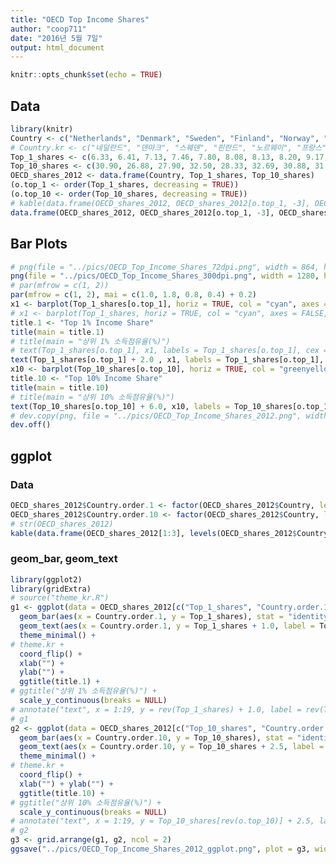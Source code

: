 ```yaml
---
title: "OECD Top Income Shares"
author: "coop711"
date: "2016년 5월 7일"
output: html_document
---
```


```r
knitr::opts_chunk$set(echo = TRUE)
```

## Data

```r
library(knitr)
Country <- c("Netherlands", "Denmark", "Sweden", "Finland", "Norway", "France", "New_Zealand", "Spain", "Australia", "Italia", "Japan", "Portugal", "Ireland", "Switzerland", "Germany", "Canada", "Korea", "UK", "USA")
# Country.kr <- c("네덜란드", "덴마크", "스웨덴", "핀란드", "노르웨이", "프랑스", "뉴질랜드", "스페인", "호주", "이탈리아", "일본", "포르투갈", "아일랜드", "스위스", "독일", "캐나다", "한국", "영국", "미국")
Top_1_shares <- c(6.33, 6.41, 7.13, 7.46, 7.80, 8.08, 8.13, 8.20, 9.17, 9.38, 9.51, 9.77, 10.50, 10.54, 10.88, 12.22, 12.23, 12.93, 19.34)
Top_10_shares <- c(30.90, 26.88, 27.90, 32.50, 28.33, 32.69, 30.88, 31.64, 30.98, 33.87, 40.50, 38.25, 36.13, 33.15, 34.71, 40.12, 44.87, 39.15, 48.16)
OECD_shares_2012 <- data.frame(Country, Top_1_shares, Top_10_shares)
(o.top_1 <- order(Top_1_shares, decreasing = TRUE))
(o.top_10 <- order(Top_10_shares, decreasing = TRUE))
# kable(data.frame(OECD_shares_2012, OECD_shares_2012[o.top_1, -3], OECD_shares_2012[o.top_10, -2], row.names = NULL), align = c("c", "r", "r", "c", "r", "c", "r"))
data.frame(OECD_shares_2012, OECD_shares_2012[o.top_1, -3], OECD_shares_2012[o.top_10, -2], row.names = NULL)
```

## Bar Plots

```r
# png(file = "../pics/OECD_Top_Income_Shares_72dpi.png", width = 864, height = 648)
png(file = "../pics/OECD_Top_Income_Shares_300dpi.png", width = 1280, height = 960)
# par(mfrow = c(1, 2))
par(mfrow = c(1, 2), mai = c(1.0, 1.8, 0.8, 0.4) + 0.2)
x1 <- barplot(Top_1_shares[o.top_1], horiz = TRUE, col = "cyan", axes = FALSE, names.arg = Country[o.top_1], xlim = c(0, 25), space = 0.5, las = 1)
# x1 <- barplot(Top_1_shares, horiz = TRUE, col = "cyan", axes = FALSE, names.arg = Country, xlim = c(0, 25), space = 0.5, las = 1)
title.1 <- "Top 1% Income Share"
title(main = title.1)
# title(main = "상위 1% 소득점유율(%)")
# text(Top_1_shares[o.top_1], x1, labels = Top_1_shares[o.top_1], cex = 1)
text(Top_1_shares[o.top_1] + 2.0 , x1, labels = Top_1_shares[o.top_1], cex = 1)
x10 <- barplot(Top_10_shares[o.top_10], horiz = TRUE, col = "greenyellow", axes = FALSE, names.arg = Country[o.top_10], xlim = c(0, 60), space = 0.5, las = 1)
title.10 <- "Top 10% Income Share"
title(main = title.10)
# title(main = "상위 10% 소득점유율(%)")
text(Top_10_shares[o.top_10] + 6.0, x10, labels = Top_10_shares[o.top_10], cex = 1)
# dev.copy(png, file = "../pics/OECD_Top_Income_Shares_2012.png", width = 960, height = 720)
dev.off()
```

## ggplot

### Data

```r
OECD_shares_2012$Country.order.1 <- factor(OECD_shares_2012$Country, levels = Country[o.top_1])
OECD_shares_2012$Country.order.10 <- factor(OECD_shares_2012$Country, levels = Country[o.top_10])
# str(OECD_shares_2012)
kable(data.frame(OECD_shares_2012[1:3], levels(OECD_shares_2012$Country.order.1), levels(OECD_shares_2012$Country.order.10), row.names = NULL), align = c("l", "r", "r", "c", "c"))
```

### geom_bar, geom_text

```r
library(ggplot2)
library(gridExtra)
# source("theme_kr.R")
g1 <- ggplot(data = OECD_shares_2012[c("Top_1_shares", "Country.order.1")]) +
  geom_bar(aes(x = Country.order.1, y = Top_1_shares), stat = "identity", width = 0.5, fill = "cyan") +
  geom_text(aes(x = Country.order.1, y = Top_1_shares + 1.0, label = Top_1_shares)) +
  theme_minimal() + 
# theme.kr + 
  coord_flip() +
  xlab("") + 
  ylab("") + 
  ggtitle(title.1) +
# ggtitle("상위 1% 소득점유율(%)") +
  scale_y_continuous(breaks = NULL)
# annotate("text", x = 1:19, y = rev(Top_1_shares) + 1.0, label = rev(Top_1_shares))
# g1
g2 <- ggplot(data = OECD_shares_2012[c("Top_10_shares", "Country.order.10")]) +
  geom_bar(aes(x = Country.order.10, y = Top_10_shares), stat = "identity", width = 0.5, fill = "greenyellow") +
  geom_text(aes(x = Country.order.10, y = Top_10_shares + 2.5, label = Top_10_shares)) +
  theme_minimal() + 
# theme.kr + 
  coord_flip() +
  xlab("") + ylab("") + 
  ggtitle(title.10) +
# ggtitle("상위 10% 소득점유율(%)") +
  scale_y_continuous(breaks = NULL)
# annotate("text", x = 1:19, y = Top_10_shares[rev(o.top_10)] + 2.5, label = Top_10_shares[rev(o.top_10)])
# g2
g3 <- grid.arrange(g1, g2, ncol = 2)
ggsave("../pics/OECD_Top_Income_Shares_2012_ggplot.png", plot = g3, width = 12, height = 9)
```

